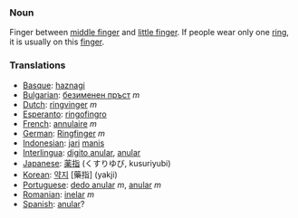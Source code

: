 ===Noun===

Finger between [[middle finger]] and [[little finger]]. If people wear only one [[ring]], it is usually on this [[finger]].

===Translations===
*[[Basque]]: [[haznagi]]
*[[Bulgarian]]: [[безименен пръст]] ''m''
*[[Dutch]]: [[ringvinger]] ''m''
*[[Esperanto]]: [[ringofingro]]
*[[French]]: [[annulaire]] ''m''
*[[German]]: [[Ringfinger]] ''m''
*[[Indonesian]]: [[jari]] [[manis]]
*[[Interlingua]]: [[digito anular]], [[anular]]
*[[Japanese]]: [[薬指]] (くすりゆび, kusuriyubi)
*[[Korean]]: [[약지]] [藥指] (yakji)
*[[Portuguese]]: [[dedo anular]] ''m'', [[anular]] ''m''
*[[Romanian]]: [[inelar]] ''m''
*[[Spanish]]: [[anular]]?